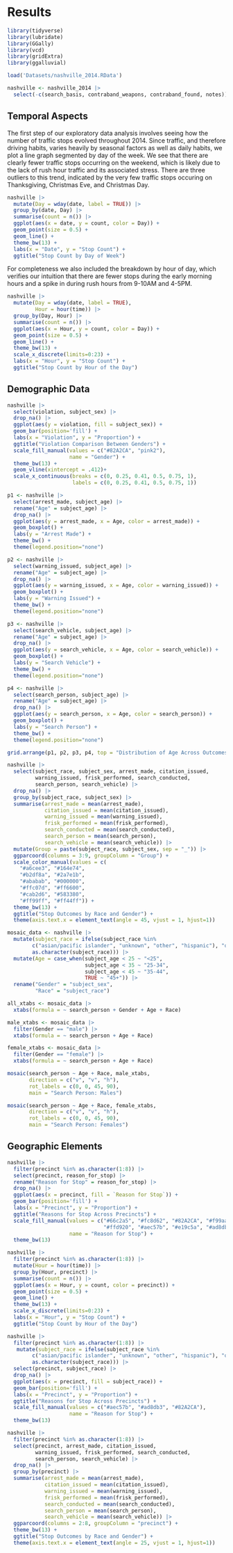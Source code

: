 # Results

```r
library(tidyverse)
library(lubridate)
library(GGally)
library(vcd)
library(gridExtra)
library(ggalluvial)

load('Datasets/nashville_2014.RData')

nashville <- nashville_2014 |> 
  select(-c(search_basis, contraband_weapons, contraband_found, notes))
```

## Temporal Aspects

The first step of our exploratory data analysis involves seeing how the number of traffic stops evolved throughout 2014. Since traffic, and therefore driving habits, varies heavily by seasonal factors as well as daily habits, we plot a line graph segmented by day of the week. We see that there are clearly fewer traffic stops occurring on the weekend, which is likely due to the lack of rush hour traffic and its associated stress. There are three outliers to this trend, indicated by the very few traffic stops occuring on Thanksgiving, Christmas Eve, and Christmas Day.

```r
nashville |> 
  mutate(Day = wday(date, label = TRUE)) |> 
  group_by(date, Day) |> 
  summarise(count = n()) |> 
  ggplot(aes(x = date, y = count, color = Day)) + 
  geom_point(size = 0.5) +
  geom_line() +
  theme_bw(13) +
  labs(x = "Date", y = "Stop Count") +
  ggtitle("Stop Count by Day of Week")
```

For completeness we also included the breakdown by hour of day, which verifies our intuition that there are fewer stops during the early morning hours and a spike in during rush hours from 9-10AM and 4-5PM.

```r
nashville |> 
  mutate(Day = wday(date, label = TRUE),
         Hour = hour(time)) |> 
  group_by(Day, Hour) |> 
  summarise(count = n()) |> 
  ggplot(aes(x = Hour, y = count, color = Day)) + 
  geom_point(size = 0.5) +
  geom_line() +
  theme_bw(13) +
  scale_x_discrete(limits=0:23) + 
  labs(x = "Hour", y = "Stop Count") +
  ggtitle("Stop Count by Hour of the Day") 
```


## Demographic Data

```r
nashville |> 
  select(violation, subject_sex) |> 
  drop_na() |> 
  ggplot(aes(y = violation, fill = subject_sex)) + 
  geom_bar(position='fill') + 
  labs(x = "Violation", y = "Proportion") + 
  ggtitle("Violation Comparison Between Genders") + 
  scale_fill_manual(values = c("#82A2CA", "pink2"),
                    name = "Gender") + 
  theme_bw(13) +
  geom_vline(xintercept = .412)+
  scale_x_continuous(breaks = c(0, 0.25, 0.41, 0.5, 0.75, 1), 
                     labels = c(0, 0.25, 0.41, 0.5, 0.75, 1))
```

```r
p1 <- nashville |> 
  select(arrest_made, subject_age) |> 
  rename("Age" = subject_age) |> 
  drop_na() |> 
  ggplot(aes(y = arrest_made, x = Age, color = arrest_made)) +
  geom_boxplot() + 
  labs(y = "Arrest Made") +
  theme_bw() + 
  theme(legend.position="none") 

p2 <- nashville |> 
  select(warning_issued, subject_age) |> 
  rename("Age" = subject_age) |> 
  drop_na() |> 
  ggplot(aes(y = warning_issued, x = Age, color = warning_issued)) +
  geom_boxplot() + 
  labs(y = "Warning Issued") +
  theme_bw() + 
  theme(legend.position="none") 

p3 <- nashville |> 
  select(search_vehicle, subject_age) |> 
  rename("Age" = subject_age) |> 
  drop_na() |> 
  ggplot(aes(y = search_vehicle, x = Age, color = search_vehicle)) +
  geom_boxplot() + 
  labs(y = "Search Vehicle") +
  theme_bw() + 
  theme(legend.position="none") 

p4 <- nashville |> 
  select(search_person, subject_age) |> 
  rename("Age" = subject_age) |> 
  drop_na() |> 
  ggplot(aes(y = search_person, x = Age, color = search_person)) +
  geom_boxplot() + 
  labs(y = "Search Person") +
  theme_bw() + 
  theme(legend.position="none") 

grid.arrange(p1, p2, p3, p4, top = "Distribution of Age Across Outcomes")
``` 

```r
nashville |> 
  select(subject_race, subject_sex, arrest_made, citation_issued, 
         warning_issued, frisk_performed, search_conducted, 
         search_person, search_vehicle) |> 
  drop_na() |> 
  group_by(subject_race, subject_sex) |> 
  summarise(arrest_made = mean(arrest_made),
            citation_issued = mean(citation_issued),
            warning_issued = mean(warning_issued),
            frisk_performed = mean(frisk_performed),
            search_conducted = mean(search_conducted),
            search_person = mean(search_person),
            search_vehicle = mean(search_vehicle)) |> 
  mutate(Group = paste(subject_race, subject_sex, sep = "_")) |> 
  ggparcoord(columns = 3:9, groupColumn = "Group") +
  scale_color_manual(values = c(
    "#a6cee3", "#164e74",
    "#b2df8a", "#2a7e1b",
    "#ababab", "#000000",
    "#ffc07d", "#ff6600",
    "#cab2d6", "#583380",
    "#ff99ff", "#ff44ff")) +
  theme_bw(13) + 
  ggtitle("Stop Outcomes by Race and Gender") +
  theme(axis.text.x = element_text(angle = 45, vjust = 1, hjust=1))
```

```r
mosaic_data <- nashville |> 
  mutate(subject_race = ifelse(subject_race %in% 
        c("asian/pacific islander", "unknown", "other", "hispanic"), "other", 
        as.character(subject_race))) |> 
  mutate(Age = case_when(subject_age < 25 ~ "<25",
                         subject_age < 35 ~ "25-34",
                         subject_age < 45 ~ "35-44",
                         TRUE ~ "45+")) |> 
  rename("Gender" = "subject_sex",
         "Race" = "subject_race") 

all_xtabs <- mosaic_data |> 
  xtabs(formula = ~ search_person + Gender + Age + Race)

male_xtabs <- mosaic_data |> 
  filter(Gender == "male") |> 
  xtabs(formula = ~ search_person + Age + Race)

female_xtabs <- mosaic_data |> 
  filter(Gender == "female") |> 
  xtabs(formula = ~ search_person + Age + Race)

mosaic(search_person ~ Age + Race, male_xtabs, 
       direction = c("v", "v", "h"),
       rot_labels = c(0, 0, 45, 90),
       main = "Search Person: Males")

mosaic(search_person ~ Age + Race, female_xtabs, 
       direction = c("v", "v", "h"),
       rot_labels = c(0, 0, 45, 90),
       main = "Search Person: Females")

```

## Geographic Elements

```r
nashville |> 
  filter(precinct %in% as.character(1:8)) |> 
  select(precinct, reason_for_stop) |> 
  rename("Reason for Stop" = reason_for_stop) |> 
  drop_na() |> 
  ggplot(aes(x = precinct, fill = `Reason for Stop`)) + 
  geom_bar(position='fill') + 
  labs(x = "Precinct", y = "Proportion") + 
  ggtitle("Reasons for Stop Across Precincts") + 
  scale_fill_manual(values = c("#66c2a5", "#fc8d62", "#82A2CA", "#f99aa4", 
                               "#ffd920", "#aec57b", "#e19c5a", "#ad8db3"),
                    name = "Reason for Stop") + 
  theme_bw(13)
```

```r
nashville |>
  filter(precinct %in% as.character(1:8)) |> 
  mutate(Hour = hour(time)) |> 
  group_by(Hour, precinct) |> 
  summarise(count = n()) |> 
  ggplot(aes(x = Hour, y = count, color = precinct)) + 
  geom_point(size = 0.5) +
  geom_line() +
  theme_bw(13) +
  scale_x_discrete(limits=0:23) + 
  labs(x = "Hour", y = "Stop Count") +
  ggtitle("Stop Count by Hour of the Day") 
```


```r
nashville |> 
  filter(precinct %in% as.character(1:8)) |> 
   mutate(subject_race = ifelse(subject_race %in% 
        c("asian/pacific islander", "unknown", "other", "hispanic"), "other", 
        as.character(subject_race))) |> 
  select(precinct, subject_race) |> 
  drop_na() |> 
  ggplot(aes(x = precinct, fill = subject_race)) + 
  geom_bar(position='fill') + 
  labs(x = "Precinct", y = "Proportion") + 
  ggtitle("Reasons for Stop Across Precincts") + 
  scale_fill_manual(values = c("#aec57b", "#ad8db3", "#82A2CA"),
                    name = "Reason for Stop") + 
  theme_bw(13)
```

```r
nashville |> 
  filter(precinct %in% as.character(1:8)) |> 
  select(precinct, arrest_made, citation_issued, 
         warning_issued, frisk_performed, search_conducted, 
         search_person, search_vehicle) |> 
  drop_na() |> 
  group_by(precinct) |> 
  summarise(arrest_made = mean(arrest_made),
            citation_issued = mean(citation_issued),
            warning_issued = mean(warning_issued),
            frisk_performed = mean(frisk_performed),
            search_conducted = mean(search_conducted),
            search_person = mean(search_person),
            search_vehicle = mean(search_vehicle)) |> 
  ggparcoord(columns = 2:8, groupColumn = "precinct") +
  theme_bw(13) + 
  ggtitle("Stop Outcomes by Race and Gender") +
  theme(axis.text.x = element_text(angle = 25, vjust = 1, hjust=1))
```





